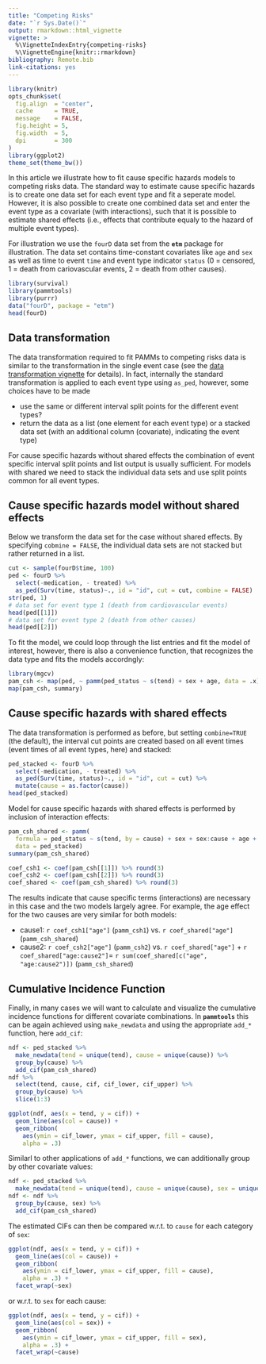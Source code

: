 ```yaml
---
title: "Competing Risks"
date: "`r Sys.Date()`"
output: rmarkdown::html_vignette
vignette: >
  %\VignetteIndexEntry{competing-risks}
  %\VignetteEngine{knitr::rmarkdown}
bibliography: Remote.bib
link-citations: yes
---
```


```r
library(knitr)
opts_chunk$set(
  fig.align  = "center",
  cache      = TRUE,
  message    = FALSE,
  fig.height = 5,
  fig.width  = 5,
  dpi        = 300
)
library(ggplot2)
theme_set(theme_bw())
```

In this article we illustrate how to fit cause specific hazards models to competing risks data. The standard way to estimate cause specific hazards is to create one data set for each event type and fit a seperate model.
However, it is also possible to create one combined data set and enter the event type as a covariate (with interactions), such that it is possible to estimate shared effects (i.e., effects that contribute equaly to the hazard of multiple event types).

For illustration we use the `fourD` data set from the **`etm`** package for illustration. The data set contains time-constant covariates like `age` and `sex` as
well as time to event `time` and event type indicator `status` (0 = censored, 1 = death from cariovascular events, 2 = death from other causes).

```r
library(survival)
library(pammtools)
library(purrr)
data("fourD", package = "etm")
head(fourD)
```

## Data transformation
The data transformation required to fit PAMMs to competing risks data is similar to the transformation in the single event case (see the [data transformation vignette](https://adibender.github.io/pammtools/articles/data-transformation.html) for details). In fact, internally the standard transformation is applied to each event type using `as_ped`, however, some choices have to be made

- use the same or different interval split points for the different event types?
- return the data as a list (one element for each event type) or a stacked data set (with an additional column (covariate), indicating the event type)

For cause specific hazards without shared effects the combination of event specific interval split points and list output is usually sufficient. For models with shared we need to stack the individual data sets and use split points common for all event types.


## Cause specific hazards model without shared effects
Below we transform the data set for the case without shared effects. By specifying `cobmine = FALSE`, the individual data sets are not stacked but rather returned in a list.
```r
cut <- sample(fourD$time, 100)
ped <- fourD %>%
  select(-medication, - treated) %>%
  as_ped(Surv(time, status)~., id = "id", cut = cut, combine = FALSE)
str(ped, 1)
# data set for event type 1 (death from cardiovascular events)
head(ped[[1]])
# data set for event type 2 (death from other causes)
head(ped[[2]])
```
To fit the model, we could loop through the list entries and fit the model of interest, however, there is also a convenience function, that recognizes the
data type and fits the models accordngly:

```r
library(mgcv)
pam_csh <- map(ped, ~ pamm(ped_status ~ s(tend) + sex + age, data = .x))
map(pam_csh, summary)
```

## Cause specific hazards with shared effects
The data transformation is performed as before, but setting `combine=TRUE` (the default), the interval cut points are created based on all event times (event times of all event types, here) and stacked:

```r
ped_stacked <- fourD %>%
  select(-medication, - treated) %>%
  as_ped(Surv(time, status)~., id = "id", cut = cut) %>%
  mutate(cause = as.factor(cause))
head(ped_stacked)
```

Model for cause specific hazards with shared effects is performed by inclusion of interaction effects:

```r
pam_csh_shared <- pamm(
  formula = ped_status ~ s(tend, by = cause) + sex + sex:cause + age + age:cause,
  data = ped_stacked)
summary(pam_csh_shared)
```

```r
coef_csh1 <- coef(pam_csh[[1]]) %>% round(3)
coef_csh2 <- coef(pam_csh[[2]]) %>% round(3)
coef_shared <- coef(pam_csh_shared) %>% round(3)
```

The results indicate that cause specific terms (interactions) are necessary in this case and the two models largely agree. For example, the age effect for the two causes are very similar for both models:

- cause1:  `r coef_csh1["age"]` (`pamm_csh1`) vs. `r coef_shared["age"]` (`pamm_csh_shared`)
- cause2:  `r coef_csh2["age"]` (`pamm_csh2`) vs. `r coef_shared["age"]` + `r coef_shared["age:cause2"]`= `r sum(coef_shared[c("age", "age:cause2")])` (`pamm_csh_shared`)


## Cumulative Incidence Function
Finally, in many cases we will want to calculate and visualize the cumulative incidence functions for different covariate combinations.
In **`pammtools`** this can be again achieved using `make_newdata` and using the appropriate `add_*` function, here `add_cif`:

```r
ndf <- ped_stacked %>%
  make_newdata(tend = unique(tend), cause = unique(cause)) %>%
  group_by(cause) %>%
  add_cif(pam_csh_shared)
ndf %>%
  select(tend, cause, cif, cif_lower, cif_upper) %>%
  group_by(cause) %>%
  slice(1:3)

ggplot(ndf, aes(x = tend, y = cif)) +
  geom_line(aes(col = cause)) +
  geom_ribbon(
    aes(ymin = cif_lower, ymax = cif_upper, fill = cause),
    alpha = .3)
```


Similarl to other applications of `add_*` functions, we can additionally group by other covariate values:

```r
ndf <- ped_stacked %>%
  make_newdata(tend = unique(tend), cause = unique(cause), sex = unique(sex))
ndf <- ndf %>%
  group_by(cause, sex) %>%
  add_cif(pam_csh_shared)
```

The estimated CIFs can then be compared w.r.t. to `cause` for each category of `sex`:
```r
ggplot(ndf, aes(x = tend, y = cif)) +
  geom_line(aes(col = cause)) +
  geom_ribbon(
    aes(ymin = cif_lower, ymax = cif_upper, fill = cause),
    alpha = .3) +
  facet_wrap(~sex)
```

or w.r.t. to `sex` for each cause:

```r
ggplot(ndf, aes(x = tend, y = cif)) +
  geom_line(aes(col = sex)) +
  geom_ribbon(
    aes(ymin = cif_lower, ymax = cif_upper, fill = sex),
    alpha = .3) +
  facet_wrap(~cause)
```
